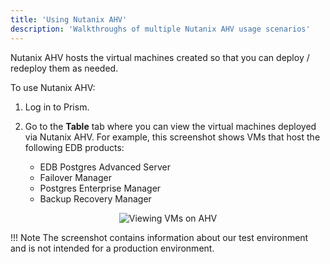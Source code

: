 ```yaml
---
title: 'Using Nutanix AHV'
description: 'Walkthroughs of multiple Nutanix AHV usage scenarios'
---
```


Nutanix AHV hosts the virtual machines created so that you can deploy / redeploy them as needed.

To use Nutanix AHV:

1. Log in to Prism.

1. Go to the **Table** tab where you can view the virtual machines deployed via Nutanix AHV. For example, this screenshot shows VMs that host the following EDB products:

    - EDB Postgres Advanced Server
    - Failover Manager
    - Postgres Enterprise Manager
    - Backup Recovery Manager


<p align="center">
  <img  alt="Viewing VMs on AHV" src="Images/IntegrationViews.png"/>
</p>

!!! Note
    The screenshot contains information about our test environment and is not intended for a production environment.
